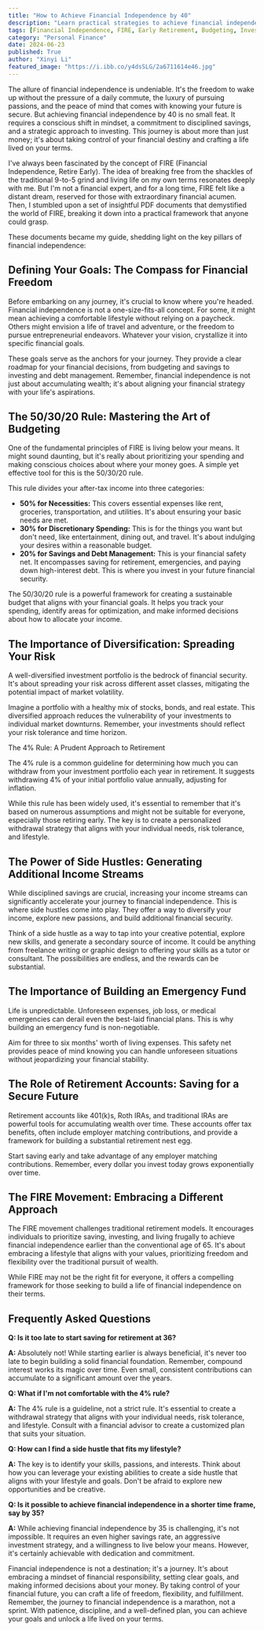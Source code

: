 ```yaml
---
title: "How to Achieve Financial Independence by 40"
description: "Learn practical strategies to achieve financial independence by 40. This guide covers budgeting, investing, side hustles, and more. Take control of your financial future and live life on your terms."
tags: [Financial Independence, FIRE, Early Retirement, Budgeting, Investing, Saving, Side Hustle, Personal Finance, Retirement Planning, Financial Freedom]
category: "Personal Finance"
date: 2024-06-23
published: True
author: "Xinyi Li"
featured_image: "https://i.ibb.co/y4dsSLG/2a6711614e46.jpg"
---
```



The allure of financial independence is undeniable.  It's the freedom to wake up without the pressure of a daily commute, the luxury of pursuing passions, and the peace of mind that comes with knowing your future is secure.  But achieving financial independence by 40 is no small feat. It requires a conscious shift in mindset, a commitment to disciplined savings, and a strategic approach to investing.  This journey is about more than just money; it's about taking control of your financial destiny and crafting a life lived on your terms.

I've always been fascinated by the concept of FIRE (Financial Independence, Retire Early). The idea of breaking free from the shackles of the traditional 9-to-5 grind and living life on my own terms resonates deeply with me.  But I'm not a financial expert, and for a long time, FIRE felt like a distant dream, reserved for those with extraordinary financial acumen.  Then, I stumbled upon a set of insightful PDF documents that demystified the world of FIRE, breaking it down into a practical framework that anyone could grasp.

These documents became my guide, shedding light on the key pillars of financial independence:

## Defining Your Goals: The Compass for Financial Freedom

Before embarking on any journey, it's crucial to know where you're headed.  Financial independence is not a one-size-fits-all concept.  For some, it might mean achieving a comfortable lifestyle without relying on a paycheck. Others might envision a life of travel and adventure, or the freedom to pursue entrepreneurial endeavors.  Whatever your vision, crystallize it into specific financial goals.

These goals serve as the anchors for your journey.  They provide a clear roadmap for your financial decisions, from budgeting and savings to investing and debt management.  Remember, financial independence is not just about accumulating wealth; it's about aligning your financial strategy with your life's aspirations.

## The 50/30/20 Rule: Mastering the Art of Budgeting

One of the fundamental principles of FIRE is living below your means.  It might sound daunting, but it's really about prioritizing your spending and making conscious choices about where your money goes.  A simple yet effective tool for this is the 50/30/20 rule.

This rule divides your after-tax income into three categories:

* **50% for Necessities:** This covers essential expenses like rent, groceries, transportation, and utilities. It's about ensuring your basic needs are met.
* **30% for Discretionary Spending:** This is for the things you want but don't need, like entertainment, dining out, and travel. It's about indulging your desires within a reasonable budget.
* **20% for Savings and Debt Management:** This is your financial safety net.  It encompasses saving for retirement, emergencies, and paying down high-interest debt. This is where you invest in your future financial security.

The 50/30/20 rule is a powerful framework for creating a sustainable budget that aligns with your financial goals. It helps you track your spending, identify areas for optimization, and make informed decisions about how to allocate your income.

## The Importance of Diversification: Spreading Your Risk

A well-diversified investment portfolio is the bedrock of financial security.  It's about spreading your risk across different asset classes, mitigating the potential impact of market volatility.  

Imagine a portfolio with a healthy mix of stocks, bonds, and real estate.  This diversified approach reduces the vulnerability of your investments to individual market downturns.  Remember, your investments should reflect your risk tolerance and time horizon.

The 4% Rule: A Prudent Approach to Retirement

The 4% rule is a common guideline for determining how much you can withdraw from your investment portfolio each year in retirement.  It suggests withdrawing 4% of your initial portfolio value annually, adjusting for inflation.

While this rule has been widely used, it's essential to remember that it's based on numerous assumptions and might not be suitable for everyone, especially those retiring early.  The key is to create a personalized withdrawal strategy that aligns with your individual needs, risk tolerance, and lifestyle.

## The Power of Side Hustles:  Generating Additional Income Streams

While disciplined savings are crucial, increasing your income streams can significantly accelerate your journey to financial independence. This is where side hustles come into play.  They offer a way to diversify your income, explore new passions, and build additional financial security.

Think of a side hustle as a way to tap into your creative potential, explore new skills, and generate a secondary source of income. It could be anything from freelance writing or graphic design to offering your skills as a tutor or consultant.  The possibilities are endless, and the rewards can be substantial.

## The Importance of Building an Emergency Fund

Life is unpredictable.  Unforeseen expenses, job loss, or medical emergencies can derail even the best-laid financial plans.  This is why building an emergency fund is non-negotiable. 

Aim for three to six months' worth of living expenses.  This safety net provides peace of mind knowing you can handle unforeseen situations without jeopardizing your financial stability.

## The Role of Retirement Accounts:  Saving for a Secure Future

Retirement accounts like 401(k)s, Roth IRAs, and traditional IRAs are powerful tools for accumulating wealth over time.  These accounts offer tax benefits, often include employer matching contributions, and provide a framework for building a substantial retirement nest egg.

Start saving early and take advantage of any employer matching contributions.  Remember, every dollar you invest today grows exponentially over time.

## The FIRE Movement:  Embracing a Different Approach

The FIRE movement challenges traditional retirement models.  It encourages individuals to prioritize saving, investing, and living frugally to achieve financial independence earlier than the conventional age of 65.  It's about embracing a lifestyle that aligns with your values, prioritizing freedom and flexibility over the traditional pursuit of wealth.

While FIRE may not be the right fit for everyone, it offers a compelling framework for those seeking to build a life of financial independence on their terms. 

##  Frequently Asked Questions

**Q: Is it too late to start saving for retirement at 36?**

**A:** Absolutely not! While starting earlier is always beneficial, it's never too late to begin building a solid financial foundation.  Remember, compound interest works its magic over time.  Even small, consistent contributions can accumulate to a significant amount over the years.

**Q: What if I'm not comfortable with the 4% rule?**

**A:** The 4% rule is a guideline, not a strict rule.  It's essential to create a withdrawal strategy that aligns with your individual needs, risk tolerance, and lifestyle.  Consult with a financial advisor to create a customized plan that suits your situation.

**Q: How can I find a side hustle that fits my lifestyle?**

**A:** The key is to identify your skills, passions, and interests. Think about how you can leverage your existing abilities to create a side hustle that aligns with your lifestyle and goals.  Don't be afraid to explore new opportunities and be creative. 

**Q: Is it possible to achieve financial independence in a shorter time frame, say by 35?**

**A:** While achieving financial independence by 35 is challenging, it's not impossible.  It requires an even higher savings rate, an aggressive investment strategy, and a willingness to live below your means.  However, it's certainly achievable with dedication and commitment.

Financial independence is not a destination; it's a journey.  It's about embracing a mindset of financial responsibility, setting clear goals, and making informed decisions about your money. By taking control of your financial future, you can craft a life of freedom, flexibility, and fulfillment.  Remember, the journey to financial independence is a marathon, not a sprint.  With patience, discipline, and a well-defined plan, you can achieve your goals and unlock a life lived on your terms.